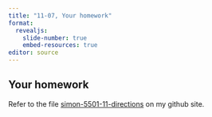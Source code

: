 ```yaml
---
title: "11-07, Your homework"
format: 
  revealjs:
    slide-number: true
    embed-resources: true
editor: source
---
```


## Your homework

Refer to the file [simon-5501-11-directions][ref-simon-nodate1] on my github site.

[ref-simon-nodate1]: https://github.com/pmean/classes/blob/master/biostats-1/11/src/simon-5501-11-directions.md